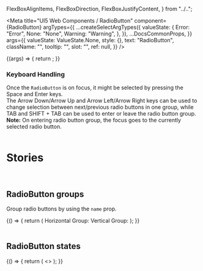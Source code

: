   FlexBoxAlignItems,
  FlexBoxDirection,
  FlexBoxJustifyContent,
} from "../..";

<Meta
  title="UI5 Web Components / RadioButton"
  component={RadioButton}
  argTypes={{
    ...createSelectArgTypes({
      valueState: {
        Error: "Error",
        None: "None",
        Warning: "Warning",
      },
    }),
    ...DocsCommonProps,
  }}
  args={{
    valueState: ValueState.None,
    style: {},
    text: "RadioButton",
    className: "",
    tooltip: "",
    slot: "",
    ref: null,
  }}
/>

<DocsHeader />

<Canvas>
  <Story name="Default">
    {(args) => {
      return <RadioButton {...args} />;
    }}
  </Story>
</Canvas>

<ArgsTable story="." />
<div
  style={{
    fontFamily: "var(--sapFontFamily)",
    fontSize: "var(--sapFontSize)",
    color: "var(--sapTextColor)",
  }}
>
  <h3>Keyboard Handling</h3>
  Once the <code>RadioButton</code> is on focus, it might be selected by pressing
  the Space and Enter keys. <br />
  The Arrow Down/Arrow Up and Arrow Left/Arrow Right keys can be used to change
  selection between next/previous radio buttons in one group, while TAB and
  SHIFT + TAB can be used to enter or leave the radio button group. <br />
  <b>Note:</b> On entering radio button group, the focus goes to the currently selected
  radio button.
</div>

<br />

# Stories

<br />

## RadioButton groups

Group radio buttons by using the `name` prop.

<Canvas>
  <Story name="RadioButton groups">
    {() => {
      return (
        <FlexBox
          style={{ width: "600px" }}
          justifyContent={FlexBoxJustifyContent.SpaceBetween}
        >
          <FlexBox alignItems={FlexBoxAlignItems.Center}>
            <Label>Horizontal Group: </Label>
            <RadioButton name="GroupA" text="Option A" />
            <RadioButton name="GroupA" text="Option B" />
            <RadioButton name="GroupA" text="Option C" />
          </FlexBox>
          <FlexBox direction={FlexBoxDirection.Column}>
            <Label>Vertical Group: </Label>
            <RadioButton
              name="GroupB"
              text="Neutral"
              valueState={ValueState.None}
            />
            <RadioButton
              name="GroupB"
              text="Warning"
              valueState={ValueState.Warning}
            />
            <RadioButton
              name="GroupB"
              text="Critical"
              valueState={ValueState.Error}
            />
          </FlexBox>
        </FlexBox>
      );
    }}
  </Story>
</Canvas>

<br />
<br />

## RadioButton states

<Canvas>
  <Story name="RadioButton states">
    {() => {
      return (
        <>
          <RadioButton text="Error" value-state={ValueState.Error} />
          <RadioButton text="Warning" value-state={ValueState.Warning} />
          <RadioButton text="Disabled" disabled selected />
          <RadioButton text="Readonly" readonly selected />
          <RadioButton
            text="Error disabled"
            disabled
            value-state={ValueState.Error}
            selected
          />
          <RadioButton
            text="Warning disabled "
            disabled
            value-state={ValueState.Warning}
            selected
          />
          <RadioButton
            text="Error readonly"
            readonly
            value-state={ValueState.Error}
            selected
          />
          <RadioButton
            text="Warning readonly"
            readonly
            value-state={ValueState.Warning}
            selected
          />
        </>
      );
    }}
  </Story>
</Canvas>
